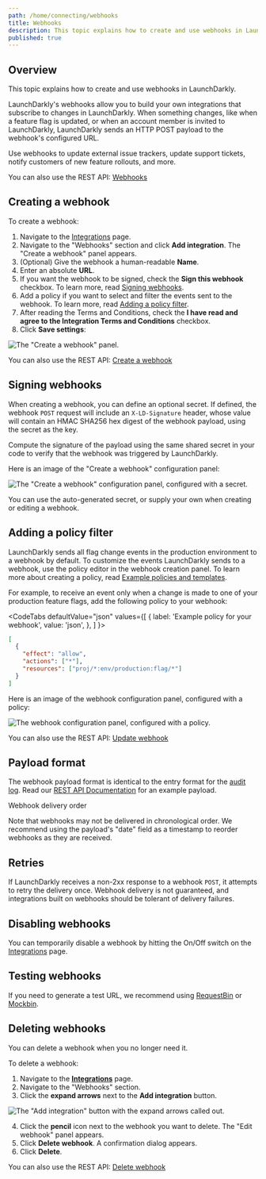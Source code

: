 ```yaml
---
path: /home/connecting/webhooks
title: Webhooks
description: This topic explains how to create and use webhooks in LaunchDarkly. LaunchDarkly's webhooks allow you to build your own integrations. When something changes, LaunchDarkly sends an HTTP POST payload to the webhook's configured URL.
published: true
---
```


## Overview

This topic explains how to create and use webhooks in LaunchDarkly.

LaunchDarkly's webhooks allow you to build your own integrations that subscribe to changes in LaunchDarkly. When something changes, like when a feature flag is updated, or when an account member is invited to LaunchDarkly, LaunchDarkly sends an HTTP POST payload to the webhook's configured URL.

Use webhooks to update external issue trackers, update support tickets, notify customers of new feature rollouts, and more.

<LearnMore>

You can also use the REST API: [Webhooks](https://apidocs.launchdarkly.com/tag/Webhooks/)

</LearnMore>

## Creating a webhook

To create a webhook:

1. Navigate to the [Integrations](https://app.launchdarkly.com/integrations) page.
2. Navigate to the "Webhooks" section and click **Add integration**. The "Create a webhook" panel appears.
3. (Optional) Give the webhook a human-readable **Name**.
4. Enter an absolute **URL**.
5. If you want the webhook to be signed, check the **Sign this webhook** checkbox. To learn more, read [Signing webhooks](#signing-webhooks).
6. Add a policy if you want to select and filter the events sent to the webhook. To learn more, read [Adding a policy filter](#adding-a-policy-filter).
7. After reading the Terms and Conditions, check the **I have read and agree to the Integration Terms and Conditions** checkbox.
8. Click **Save settings**:

![The "Create a webhook" panel.](integrations-webhooks-create.png)

<LearnMore>

You can also use the REST API: [Create a webhook](https://apidocs.launchdarkly.com/tag/Webhooks#operation/postWebhook)

</LearnMore>

## Signing webhooks

When creating a webhook, you can define an optional secret. If defined, the webhook `POST` request will include an `X-LD-Signature` header, whose value will contain an HMAC SHA256 hex digest of the webhook payload, using the secret as the key.

Compute the signature of the payload using the same shared secret in your code to verify that the webhook was triggered by LaunchDarkly.

Here is an image of the "Create a webhook" configuration panel:

![The "Create a webhook" configuration panel, configured with a secret.](integrations-webhook-sign.png)

You can use the auto-generated secret, or supply your own when creating or editing a webhook.

## Adding a policy filter

LaunchDarkly sends all flag change events in the production environment to a webhook by default. To customize the events LaunchDarkly sends to a webhook, use the policy editor in the webhook creation panel. To learn more about creating a policy, read [Example policies and templates](/home/members/example-policies).

For example, to receive an event only when a change is made to one of your production feature flags, add the following policy to your webhook:

<CodeTabs
  defaultValue="json"
  values={[
    { label: 'Example policy for your webhook', value: 'json', },
  ]
}>
<CodeTabItem value="json">

```json
[
  {
    "effect": "allow",
    "actions": ["*"],
    "resources": ["proj/*:env/production:flag/*"]  
  }
]
```

</CodeTabItem>
</CodeTabs>

Here is an image of the webhook configuration panel, configured with a policy:

![The webhook configuration panel, configured with a policy.](integrations-slack-webhook-create-with-policy.png)

<LearnMore>

You can also use the REST API: [Update webhook](https://apidocs.launchdarkly.com/tag/Webhooks#operation/patchWebhook)

</LearnMore>

## Payload format

The webhook payload format is identical to the entry format for the [audit log](/home/flags/audit-log-history). Read our [REST API Documentation](https://apidocs.launchdarkly.com/tag/Webhooks) for an example payload.

<Callout intent="info">
<CalloutTitle>Webhook delivery order</CalloutTitle>
<CalloutDescription>

Note that webhooks may not be delivered in chronological order. We recommend using the payload's "date" field as a timestamp to reorder webhooks as they are received.

</CalloutDescription>
</Callout>

## Retries

If LaunchDarkly receives a non-2xx response to a webhook `POST`, it attempts to retry the delivery once. Webhook delivery is not guaranteed, and integrations built on webhooks should be tolerant of delivery failures.

## Disabling webhooks

You can temporarily disable a webhook by hitting the On/Off switch on the [Integrations](https://app.launchdarkly.com/integrations) page.

## Testing webhooks

If you need to generate a test URL, we recommend using [RequestBin](https://requestbin.com/) or [Mockbin](https://mockbin.org/).

## Deleting webhooks

You can delete a webhook when you no longer need it. 

To delete a webhook:

1. Navigate to the [**Integrations**](https://app.launchdarkly.com/integrations) page.
2. Navigate to the "Webhooks" section.
3. Click the **expand arrows** next to the **Add integration** button.

![The "Add integration" button with the expand arrows called out.](manage-integrations-expand-arrow-callout.png)

4. Click the **pencil** icon next to the webhook you want to delete. The "Edit webhook" panel appears.
5. Click **Delete webhook**. A confirmation dialog appears.
6. Click **Delete**.

<LearnMore>

You can also use the REST API: [Delete webhook](https://apidocs.launchdarkly.com/tag/Webhooks#operation/deleteWebhook)

</LearnMore>
